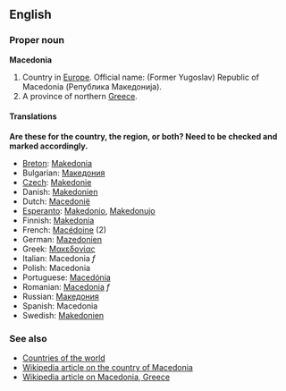 ==English==
===Proper noun===
'''Macedonia'''

# Country in [[Europe]]. Official name: (Former Yugoslav) Republic of Macedonia (Република Македонија).
# A province of northern [[Greece]].

====Translations====

'''Are these for the country, the region, or both?  Need to be checked and marked accordingly.'''

*[[Breton]]: [[Makedonia]]
*Bulgarian: [[Македония]]
*[[Czech]]: [[Makedonie]]
*Danish: [[Makedonien]]
*Dutch: [[Macedonië]]
*[[Esperanto]]: [[Makedonio]], [[Makedonujo]]
*Finnish: [[Makedonia]]
*French: [[Macédoine]] (2)
*German: [[Mazedonien]]
*Greek: [[Μακεδονίας]]
*Italian: Macedonia ''f''
*Polish: Macedonia
*Portuguese: [[Macedónia]]
*Romanian: [[Macedonia]] ''f''
*Russian: [[Македония]]
*Spanish: Macedonia
*Swedish: [[Makedonien]]

===See also===
*[[Countries of the world]]
*[[en:Republic_of_Macedonia|Wikipedia article on the country of Macedonia]]
*[[en:Macedonia|Wikipedia article on Macedonia, Greece]]